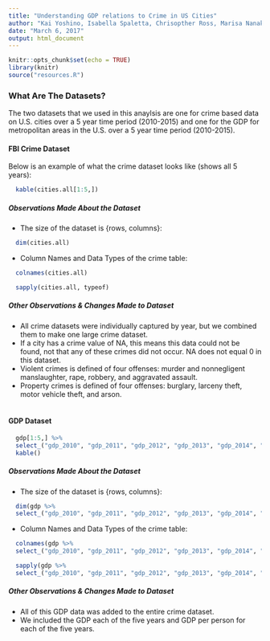 ```yaml
---
title: "Understanding GDP relations to Crime in US Cities"
author: "Kai Yoshino, Isabella Spaletta, Chrisopther Ross, Marisa Nanakul"
date: "March 6, 2017"
output: html_document
---
```


```r
knitr::opts_chunk$set(echo = TRUE)
library(knitr)
source("resources.R")
```

### What Are The Datasets?

The two datasets that we used in this anaylsis are one for crime based data on U.S. cities over a 5 year time period (2010-2015) and one for the GDP for metropolitan areas in the U.S. over a 5 year time period (2010-2015). 

#### FBI Crime Dataset

Below is an example of what the crime dataset looks like (shows all 5 years): 

```r
  kable(cities.all[1:5,])
```

##### Observations Made About the Dataset
* The size of the dataset is {rows, columns}:

```r
  dim(cities.all)
```

* Column Names and Data Types of the crime table:

```r
  colnames(cities.all)
```

```r
  sapply(cities.all, typeof)
```


##### Other Observations & Changes Made to Dataset
* All crime datasets were individually captured by year, but we combined them to make one large crime dataset.
* If a city has a crime value of NA, this means this data could not be found, not that any of these crimes did not occur. NA does not equal 0 in this dataset.
* Violent crimes is defined of four offenses: murder and nonnegligent manslaughter, rape, robbery, and aggravated assault.
* Property crimes is defined of four offenses: burglary, larceny theft, motor vehicle theft, and arson.
<br>
<br>

#### GDP Dataset

```r
  gdp[1:5,] %>% 
  select_("gdp_2010", "gdp_2011", "gdp_2012", "gdp_2013", "gdp_2014", "gdp_2015", "gdp_per_person_2010", "gdp_per_person_2011",	"gdp_per_person_2012",	"gdp_per_person_2013", "gdp_per_person_2014",	"gdp_per_person_2015") %>% 
  kable()
```

##### Observations Made About the Dataset
* The size of the dataset is {rows, columns}:

```r
  dim(gdp %>% 
  select_("gdp_2010", "gdp_2011", "gdp_2012", "gdp_2013", "gdp_2014", "gdp_2015", "gdp_per_person_2010", "gdp_per_person_2011",	"gdp_per_person_2012",	"gdp_per_person_2013", "gdp_per_person_2014",	"gdp_per_person_2015"))
```

* Column Names and Data Types of the crime table:

```r
  colnames(gdp %>% 
  select_("gdp_2010", "gdp_2011", "gdp_2012", "gdp_2013", "gdp_2014", "gdp_2015", "gdp_per_person_2010", "gdp_per_person_2011",	"gdp_per_person_2012",	"gdp_per_person_2013", "gdp_per_person_2014",	"gdp_per_person_2015"))
```

```r
  sapply(gdp %>% 
  select_("gdp_2010", "gdp_2011", "gdp_2012", "gdp_2013", "gdp_2014", "gdp_2015", "gdp_per_person_2010", "gdp_per_person_2011",	"gdp_per_person_2012",	"gdp_per_person_2013", "gdp_per_person_2014",	"gdp_per_person_2015"), typeof)
```

##### Other Observations & Changes Made to Dataset
* All of this GDP data was added to the entire crime dataset.
* We included the GDP each of the five years and GDP per person for each of the five years.
<br>
<br>













